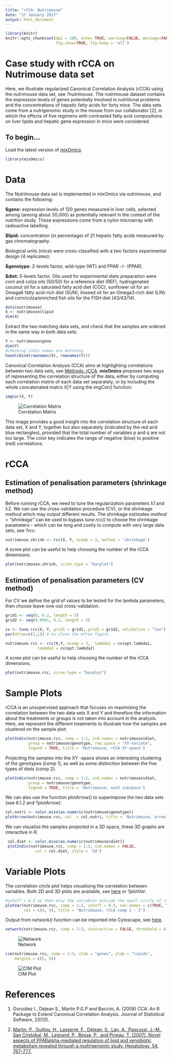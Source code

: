 ```yaml
---
title: "rCCA: Nutrimouse"
date: "17 January 2017"
output: html_document
---
```


```r
library(knitr)
knitr::opts_chunk$set(dpi = 100, echo= TRUE, warning=FALSE, message=FALSE, #dev = 'jpeg',
                      fig.show=TRUE, fig.keep = 'all')
```

# Case study with rCCA on Nutrimouse data set

Here, we illustrate regularized Canonical Correlation Analysis (rCCA) using the nutrimouse data set, see  *?nutrimouse*. The nutrimouse dataset contains the expression levels of genes potentially involved in nutritional problems and the concentrations of hepatic fatty acids for forty mice. The data sets come from a nutrigenomic study in the mouse from our collaborator [2], in which the effects of five regimens with contrasted fatty acid compositions on liver lipids and hepatic gene expression in mice were considered. 

## To begin...

Load the latest version of [mixOmics](https://www.rdocumentation.org/link/%20www.mixOmics.org%2FmixMC?package=mixOmics&version=6.0.0).

```r
library(mixOmics)
```

# Data

The Nutrimouse data set is implemented in mixOmics via *nutrimouse*, and contains the following:

**$gene:** expression levels of 120 genes measured in liver cells, selected among (among about 30,000) as potentially relevant in the context of the nutrition study. These expressions come from a nylon microarray with radioactive labelling.

**$lipid:** concentration (in percentage) of 21 hepatic fatty acids measured by gas chromatography.

Biological units (mice) were cross-classified with a two factors experimental design (4 replicates): 

**$genotype:** 2-levels factor, wild-type (WT) and PPAR -/- (PPAR).

**$diet:** 5-levels factor. Oils used for experimental diets preparation were corn and colza oils (50/50) for a reference diet (REF), hydrogenated coconut oil for a saturated fatty acid diet (COC), sunflower oil for an Omega6 fatty acid-rich diet (SUN), linseed oil for an Omega3-rich diet (LIN) and corn/colza/enriched fish oils for the FISH diet (43/43/14).

```r
data(nutrimouse)
X <- nutrimouse$lipid
dim(X)
```

Extract the two matching data sets, and check that the samples are ordered in the same way in both data sets:

```r
Y <- nutrimouse$gene
dim(Y)
#checking indiv names are matching
head(cbind(rownames(X), rownames(Y)))
```

Canonical Correlation Analysis (CCA) aims at highlighting correlations between two data sets, see [Methods: rCCA](http://mixomics.org/methods/rcca/). **mixOmics** proposes two ways of representing the correlation structure of the data, either by computing each correlation matrix of each data set separately, or by including the whole concatenated matrix X|Y using the *imgCor()* function:

```r
imgCor(X, Y) 
```

![Correlation Matrix](Images/nutrimouse_imgcor.png)

This image provides a good insight into the correlation structure of each data set, X and Y, together but also separately (indicated by the red and blue rectangles), provided that the total number of variables p and q are not too large. The color key indicates the range of negative (blue) to positive (red) correlations.

# rCCA 

## Estimation of penalisation parameters (shrinkage method)

Before running rCCA, we need to tune the regularization parameters λ1 and λ2. We can use the cross-validation procedure (CV), or the shrinkage method which may output different results. The shrinkage estimates *method = "shrinkage"* can be used to bypass *tune.rcc()* to choose the shrinkage parameters - which can be long and costly to compute with very large data sets, see *?rcc*. 

```r
nutrimouse.shrink <- rcc(X, Y, ncomp = 3, method = 'shrinkage')
```

A scree plot can be useful to help choosing the number of the rCCA dimensions. 

```r
plot(nutrimouse.shrink, scree.type = "barplot")
```

## Estimation of penalisation parameters (CV method)

For CV we define the grid of values to be tested for the lambda parameters, then choose leave-one-out cross-validation. 

```r
grid1 <- seq(0, 0.2, length = 5) 
grid2 <- seq(0.0001, 0.2, length = 5)

cv <- tune.rcc(X, Y, grid1 = grid1, grid2 = grid2, validation = "loo")
par(mfrow=c(1,1)) # to close the mfrow figure
```

```r
nutrimouse.rcc <- rcc(X,Y, ncomp = 3,  lambda1 = cv$opt.lambda1, 
              lambda2 = cv$opt.lambda2)
```

A scree plot can be useful to help choosing the number of the rCCA dimensions. 

```r
plot(nutrimouse.rcc, scree.type = "barplot")
```

# Sample Plots 

rCCA is an unsupervised approach that focuses on maximising the correlation between the two data sets X and Y and therefore the information about the treatments or groups is not taken into account in the analysis. Here, we represent the different treatments to illustrate how the samples are clustered on the sample plot:

```r
plotIndiv(nutrimouse.rcc, comp = 1:2, ind.names = nutrimouse$diet, 
          group = nutrimouse$genotype, rep.space = "XY-variate",
          legend = TRUE, title = 'Nutrimouse, rCCA XY-space')
```

Projecting the samples into the XY -space shows an interesting clustering of the genotypes (comp 1), as well as some distinction between the five types of diets (comp 2). 

```r
plotIndiv(nutrimouse.rcc, comp = 1:2, ind.names = nutrimouse$diet, 
          group = nutrimouse$genotype, 
          legend = TRUE, title = 'Nutrimouse, each subspace')
```

We can also use the function plotArrow() to superimpose the two data sets (see 6.1.2 and ?plotArrow):

```r
col.nutri <- color.mixo(as.numeric(nutrimouse$genotype))
plotArrow(nutrimouse.rcc, col  = col.nutri, title = 'Nutrimouse, arrow plot')
```

We can visualize the samples projected in a 3D space, these 3D graphs are interactive in R. 

```r
 col.diet <- color.mixo(as.numeric(nutrimouse$diet))
 plotIndiv(nutrimouse.rcc, comp = 1:3, ind.names = FALSE, 
             col = col.diet, style = '3d')
```


# Variable Plots 

The correlation circle plot helps visualising the correlation between variables. Both 2D and 3D plots are available, see [here](http://mixomics.org/graphics/sample-plot/plotvar/) or *?plotVar*. 

```r
#cutoff = 0.5 so that only the variables outside the small circle of radius 0.5 are represented
plotVar(nutrimouse.rcc, comp = 1:2, cutoff = 0.5, var.names = c(TRUE, TRUE),
        cex = c(4, 4), title = 'Nutrimouse, rCCA comp 1 - 2')
```

Output from *network()* function can be imported into Cytoscape, see [here](). 
```r
network(nutrimouse.rcc, comp = 1:3, interactive = FALSE, threshold = 0.55, lwd.edge = 2)
```

![Network](Images/network_rCCA.png)

```r
cim(nutrimouse.rcc, comp = 1:3, xlab = "genes", ylab = "lipids", 
    margins = c(5, 6))
```

![CIM Plot](Images/nutrimouse_CIM.png)

# References 

1. González I., Déjean S., Martin P.G.P and Baccini, A. (2008) CCA: An R Package to Extend Canonical Correlation Analysis. Journal of Statistical Software, 23(12).

2. [Martin, P., Guillou, H., Lasserre, F., Déjean, S., Lan, A., Pascussi, J.-M., San Cristobal, M., Legrand, P., Besse, P., and Pineau, T. (2007). Novel aspects of PPARalpha-mediated regulation of lipid and xenobiotic metabolism revealed through a multrigenomic study. Hepatology, 54, 767–777.](http://onlinelibrary.wiley.com/doi/10.1002/hep.21510/full)
